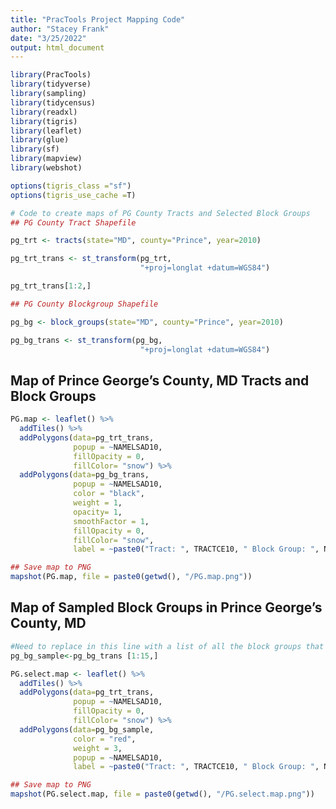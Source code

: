 ```yaml
---
title: "PracTools Project Mapping Code"
author: "Stacey Frank"
date: "3/25/2022"
output: html_document
---
```


```r
library(PracTools)
library(tidyverse)
library(sampling)
library(tidycensus)
library(readxl)
library(tigris)
library(leaflet)
library(glue)
library(sf)
library(mapview)
library(webshot)

options(tigris_class ="sf")
options(tigris_use_cache =T)

```

```r
# Code to create maps of PG County Tracts and Selected Block Groups
## PG County Tract Shapefile

pg_trt <- tracts(state="MD", county="Prince", year=2010)

pg_trt_trans <- st_transform(pg_trt, 
                             "+proj=longlat +datum=WGS84")

pg_trt_trans[1:2,]

```

```r
## PG County Blockgroup Shapefile

pg_bg <- block_groups(state="MD", county="Prince", year=2010)

pg_bg_trans <- st_transform(pg_bg, 
                             "+proj=longlat +datum=WGS84")

```

## Map of Prince George's County, MD Tracts and Block Groups

```r
PG.map <- leaflet() %>%
  addTiles() %>%
  addPolygons(data=pg_trt_trans,
              popup = ~NAMELSAD10,
              fillOpacity = 0, 
              fillColor= "snow") %>%
  addPolygons(data=pg_bg_trans,
              popup = ~NAMELSAD10,
              color = "black",
              weight = 1,
              opacity= 1,
              smoothFactor = 1,
              fillOpacity = 0,
              fillColor= "snow",
              label = ~paste0("Tract: ", TRACTCE10, " Block Group: ", NAMELSAD10))

## Save map to PNG
mapshot(PG.map, file = paste0(getwd(), "/PG.map.png"))

```

## Map of Sampled Block Groups in Prince George's County, MD

```r
#Need to replace in this line with a list of all the block groups that were actually selected
pg_bg_sample<-pg_bg_trans [1:15,]

PG.select.map <- leaflet() %>%
  addTiles() %>%
  addPolygons(data=pg_trt_trans,
              popup = ~NAMELSAD10,
              fillOpacity = 0, 
              fillColor= "snow") %>%
  addPolygons(data=pg_bg_sample,
              color = "red",
              weight = 3,
              popup = ~NAMELSAD10,
              label = ~paste0("Tract: ", TRACTCE10, " Block Group: ", NAMELSAD10))

## Save map to PNG
mapshot(PG.select.map, file = paste0(getwd(), "/PG.select.map.png"))
```
